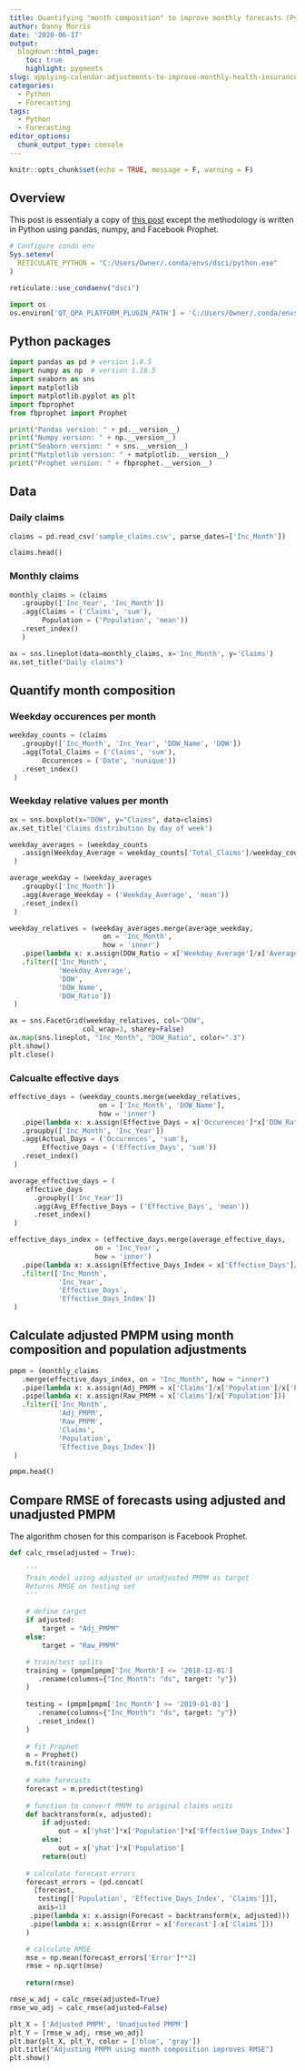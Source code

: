 ```yaml
---
title: Quantifying "month composition" to improve monthly forecasts (Python)
author: Danny Morris
date: '2020-06-17'
output: 
  blogdown::html_page:
    toc: true
    highlight: pygments
slug: applying-calendar-adjustments-to-improve-monthly-health-insurance-claims-forecasts-python
categories:
  - Python
  - Forecasting
tags:
  - Python
  - Forecasting
editor_options: 
  chunk_output_type: console
---
```


```r
knitr::opts_chunk$set(echo = TRUE, message = F, warning = F)
```

## Overview

This post is essentialy a copy of [this post]((/2020/06/17/monthly-forecasts-using-effective-days-r/)) except the methodology is written in Python using pandas, numpy, and Facebook Prophet.

```r
# Configure conda env
Sys.setenv(
  RETICULATE_PYTHON = "C:/Users/Owner/.conda/envs/dsci/python.exe"
)

reticulate::use_condaenv("dsci")
```

```python
import os
os.environ['QT_QPA_PLATFORM_PLUGIN_PATH'] = 'C:/Users/Owner/.conda/envs/dsci/Library/plugins/platforms'
```

## Python packages

```python
import pandas as pd # version 1.0.5
import numpy as np  # version 1.18.5
import seaborn as sns
import matplotlib
import matplotlib.pyplot as plt
import fbprophet
from fbprophet import Prophet
```

```python
print("Pandas version: " + pd.__version__)
print("Numpy version: " + np.__version__)
print("Seaborn version: " + sns.__version__)
print("Matplotlib version: " + matplotlib.__version__)
print("Prophet version: " + fbprophet.__version__)
```

## Data

### Daily claims

```python
claims = pd.read_csv('sample_claims.csv', parse_dates=['Inc_Month'])

claims.head()
```

### Monthly claims

```python
monthly_claims = (claims
   .groupby(['Inc_Year', 'Inc_Month'])
   .agg(Claims = ('Claims', 'sum'),
        Population = ('Population', 'mean'))
   .reset_index()
   )

ax = sns.lineplot(data=monthly_claims, x='Inc_Month', y='Claims')
ax.set_title("Daily claims")
```

## Quantify month composition

### Weekday occurences per month

```python
weekday_counts = (claims
   .groupby(['Inc_Month', 'Inc_Year', 'DOW_Name', 'DOW'])
   .agg(Total_Claims = ('Claims', 'sum'),
        Occurences = ('Date', 'nunique'))
   .reset_index()
 )
```

### Weekday relative values per month

```python
ax = sns.boxplot(x="DOW", y="Claims", data=claims)
ax.set_title('Claims distribution by day of week')
```

```python
weekday_averages = (weekday_counts
   .assign(Weekday_Average = weekday_counts['Total_Claims']/weekday_counts['Occurences'])
 )

average_weekday = (weekday_averages
   .groupby(['Inc_Month'])
   .agg(Average_Weekday = ('Weekday_Average', 'mean'))
   .reset_index()
 )

weekday_relatives = (weekday_averages.merge(average_weekday,
                       on = 'Inc_Month',
                       how = 'inner')
   .pipe(lambda x: x.assign(DOW_Ratio = x['Weekday_Average']/x['Average_Weekday']))
   .filter(['Inc_Month',
            'Weekday_Average',
            'DOW',
            'DOW_Name',
            'DOW_Ratio'])
 )

ax = sns.FacetGrid(weekday_relatives, col="DOW", 
                  col_wrap=3, sharey=False)
ax.map(sns.lineplot, "Inc_Month", "DOW_Ratio", color=".3")
plt.show()
plt.close()
```

### Calcualte effective days

```python
effective_days = (weekday_counts.merge(weekday_relatives,
                      on = ['Inc_Month', 'DOW_Name'],
                      how = 'inner')
   .pipe(lambda x: x.assign(Effective_Days = x['Occurences']*x['DOW_Ratio']))
   .groupby(['Inc_Month', 'Inc_Year'])
   .agg(Actual_Days = ('Occurences', 'sum'),
        Effective_Days = ('Effective_Days', 'sum'))
   .reset_index()
 )

average_effective_days = (
    effective_days
      .groupby(['Inc_Year'])
      .agg(Avg_Effective_Days = ('Effective_Days', 'mean'))
      .reset_index()
 )

effective_days_index = (effective_days.merge(average_effective_days,
                     on = 'Inc_Year',
                     how = 'inner')
   .pipe(lambda x: x.assign(Effective_Days_Index = x['Effective_Days']/x['Avg_Effective_Days']))
   .filter(['Inc_Month',
            'Inc_Year',
            'Effective_Days',
            'Effective_Days_Index'])
 )
```

## Calculate adjusted PMPM using month composition and population adjustments

```python
pmpm = (monthly_claims
   .merge(effective_days_index, on = "Inc_Month", how = "inner")
   .pipe(lambda x: x.assign(Adj_PMPM = x['Claims']/x['Population']/x['Effective_Days_Index']))
   .pipe(lambda x: x.assign(Raw_PMPM = x['Claims']/x['Population']))
   .filter(['Inc_Month', 
            'Adj_PMPM', 
            'Raw_PMPM', 
            'Claims', 
            'Population',
            'Effective_Days_Index'])
 )

pmpm.head()
```

## Compare RMSE of forecasts using adjusted and unadjusted PMPM

The algorithm chosen for this comparison is Facebook Prophet.

```python
def calc_rmse(adjusted = True):

    '''
    Train model using adjusted or unadjusted PMPM as target
    Returns RMSE on testing set
    '''
    
    # define target
    if adjusted:
        target = "Adj_PMPM"
    else:
        target = "Raw_PMPM"

    # train/test splits
    training = (pmpm[pmpm['Inc_Month'] <= '2018-12-01']
       .rename(columns={"Inc_Month": "ds", target: "y"})
    )
    
    testing = (pmpm[pmpm['Inc_Month'] >= '2019-01-01']
       .rename(columns={"Inc_Month": "ds", target: "y"})
       .reset_index()
    )
    
    # fit Prophet
    m = Prophet()
    m.fit(training)
    
    # make forecasts
    forecast = m.predict(testing)
    
    # function to convert PMPM to original claims units
    def backtransform(x, adjusted):
        if adjusted:
            out = x['yhat']*x['Population']*x['Effective_Days_Index']
        else:
            out = x['yhat']*x['Population']
        return(out)   
    
    # calculate forecast errors
    forecast_errors = (pd.concat(
      [forecast,
       testing[['Population', 'Effective_Days_Index', 'Claims']]],
       axis=1)
     .pipe(lambda x: x.assign(Forecast = backtransform(x, adjusted)))
     .pipe(lambda x: x.assign(Error = x['Forecast']-x['Claims']))
    )

    # calculate RMSE
    mse = np.mean(forecast_errors['Error']**2)
    rmse = np.sqrt(mse)
    
    return(rmse)
```

```python
rmse_w_adj = calc_rmse(adjusted=True)
rmse_wo_adj = calc_rmse(adjusted=False)

plt_X = ['Adjusted PMPM', 'Unadjusted PMPM']
plt_Y = [rmse_w_adj, rmse_wo_adj]
plt.bar(plt_X, plt_Y, color = ['blue', 'gray'])
plt.title("Adjusting PMPM using month composition improves RMSE")
plt.show()
```
